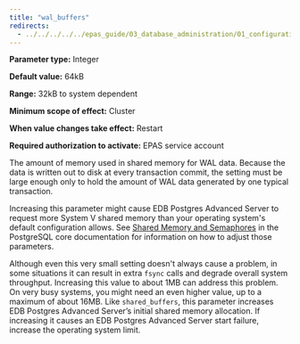 ```yaml
---
title: "wal_buffers"
redirects:
  - ../../../../../epas_guide/03_database_administration/01_configuration_parameters/03_configuration_parameters_by_functionality/01_top_performance_related_parameters/04_wal_buffers #generated for docs/epas/reorg-role-use-case-mode
---
```


<div id="wal_buffers" class="registered_link"></div>

**Parameter type:** Integer

**Default value:** 64kB

**Range:** 32kB to system dependent

**Minimum scope of effect:** Cluster

**When value changes take effect:** Restart

**Required authorization to activate:** EPAS service account

The amount of memory used in shared memory for WAL data. Because the data is written out to disk at every transaction commit, the setting must be large enough only to hold the amount of WAL data generated by one typical transaction.

Increasing this parameter might cause EDB Postgres Advanced Server to request more System V shared memory than your operating system's default configuration allows. See [Shared Memory and Semaphores](https://www.postgresql.org/docs/15/kernel-resources.html#SYSVIPC) in the PostgreSQL core documentation for information on how to adjust those parameters.

Although even this very small setting doesn't always cause a problem, in some situations it can result in extra `fsync` calls and degrade overall system throughput. Increasing this value to about 1MB can address this problem. On very busy systems, you might need an even higher value, up to a maximum of about 16MB. Like `shared_buffers`, this parameter increases EDB Postgres Advanced Server’s initial shared memory allocation. If increasing it causes an EDB Postgres Advanced Server start failure, increase the operating system limit.
